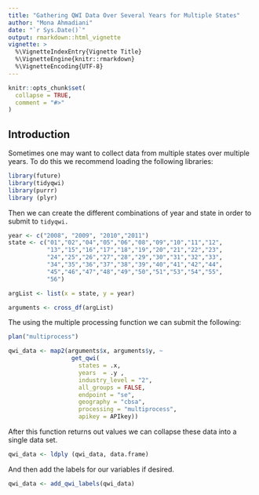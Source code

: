 ```yaml
---
title: "Gathering QWI Data Over Several Years for Multiple States"
author: "Mona Ahmadiani"
date: "`r Sys.Date()`"
output: rmarkdown::html_vignette
vignette: >
  %\VignetteIndexEntry{Vignette Title}
  %\VignetteEngine{knitr::rmarkdown}
  %\VignetteEncoding{UTF-8}
---
```


```r
knitr::opts_chunk$set(
  collapse = TRUE,
  comment = "#>"
)
```

## Introduction

Sometimes one may want to collect data from multiple states over multiple years. To do this we recommend loading the following libraries:

```r
library(future)
library(tidyqwi)
library(purrr)
library (plyr)
```

Then we can create the different combinations of year and state in order to submit to `tidyqwi.`


```r
year <- c("2008", "2009", "2010","2011")
state <- c("01","02","04","05","06","08","09","10","11","12",
           "13","15","16","17","18","19","20","21","22","23",
           "24","25","26","27","28","29","30","31","32","33",
           "34","35","36","37","38","39","40","41","42","44",
           "45","46","47","48","49","50","51","53","54","55",
           "56")

argList <- list(x = state, y = year)

arguments <- cross_df(argList)
```

The using the multiple processing function we can submit the following:

```r
plan("multiprocess")

qwi_data <- map2(arguments$x, arguments$y, ~
                  get_qwi(
                    states = .x,
                    years  = .y ,
                    industry_level = "2",
                    all_groups = FALSE,
                    endpoint = "se",
                    geography = "cbsa",
                    processing = "multiprocess",
                    apikey = APIkey))
```

After this function returns out values we can collapse these data into a single data set.

```r
qwi_data <- ldply (qwi_data, data.frame)

```

And then add the labels for our variables if desired.

```r
qwi_data <- add_qwi_labels(qwi_data)
```


